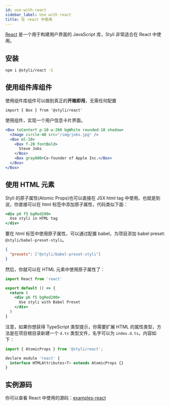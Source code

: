 ```yaml
---
id: use-with-react
sidebar_label: Use with react
title: 在 react 中使用
---
```


[React](https://zh-hans.reactjs.org/) 是一个用于构建用户界面的 JavaScript 库，Styli 非常适合在 React 中使用。

## 安装

```bash
npm i @styli/react -S
```

## 使用组件库组件

使用组件库组件可以做到真正的**开箱即用**，无需任何配置

```tsx
import { Box } from '@styli/react'
```

使用组件，实现一个用户信息卡片界面。

```jsx live
<Box toCenterY p-10 w-260 bgWhite rounded-10 shadow>
  <Image circle-48 src="/img/jobs.jpg" />
  <Box ml-10>
    <Box f-20 fontBold>
      Steve Jobs
    </Box>
    <Box gray800>Co-founder of Apple Inc.</Box>
  </Box>
</Box>
```

## 使用 HTML 元素

Styli 的原子属性(Atomic Props)也可以直接在 JSX html tag 中使用。也就是到说，你直接可以在 html 标签中添加原子属性，代码类似下面：

```jsx
<div p6 f5 bgRed200>
  Use styli in HTML tag
</div>
```

要在 html 标签中使用原子属性，可以通过配置 babel，为项目添加 babel preset: `@styli/babel-preset-styli`。

```json title=".babelrc"
{
  "presets": ["@styli/babel-preset-styli"]
}
```

然后，你就可以在 HTML 元素中使用原子属性了：

```jsx
import React from 'react'

export default () => {
  return (
    <div p6 f5 bgRed200>
      Use styli with Babel Preset
    </div>
  )
}
```

注意，如果你想获得 TypeScript 类型提示，你需要扩展 HTML 的属性类型，方法是在项目根目录新建一个 `d.ts` 类型文件，名字可以为 `index.d.ts`，内容如下：

```jsx title="index.d.ts"
import { AtomicProps } from '@styli/react';

declare module 'react' {
  interface HTMLAttributes<T> extends AtomicProps {}
}

```

## 实例源码

你可以查看 React 中使用的源码：[examples-react](https://github.com/forsigner/styli/tree/master/examples/example-react)
